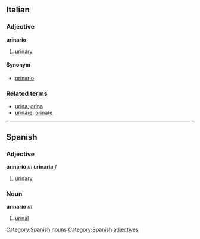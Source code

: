 ==Italian==
===Adjective===
'''urinario'''

# [[urinary]]

====Synonym====
*[[orinario]]

===Related terms===
*[[urina]], [[orina]]
*[[urinare]], [[orinare]]

----
== Spanish ==
=== Adjective ===
'''urinario''' ''m'' '''urinaria''' ''f''
# [[urinary]]

=== Noun ===
'''urinario''' ''m''
# [[urinal]]

[[Category:Spanish nouns]]
[[Category:Spanish adjectives]]